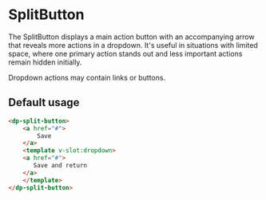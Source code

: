 
<Meta
    title="Components/SplitButton"
    component={DpSplitButton}
/>

# SplitButton

The SplitButton displays a main action button with an accompanying arrow that reveals more actions in a dropdown. It's useful in situations with limited space, where one primary action stands out and less important actions remain hidden initially.

Dropdown actions may contain links or buttons.

## Default usage

```html
<dp-split-button>
    <a href="#">
        Save
    </a>
    <template v-slot:dropdown>
    <a href="#">
       Save and return
    </a>
    </template>
</dp-split-button>
```

